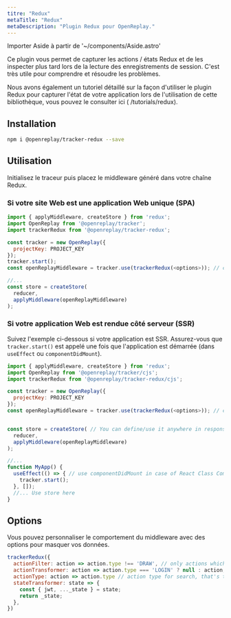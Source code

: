```yaml
---
titre: "Redux"
metaTitle: "Redux"
metaDescription: "Plugin Redux pour OpenReplay."
---
```

Importer Aside à partir de '~/components/Aside.astro'

Ce plugin vous permet de capturer les actions / états Redux et de les inspecter plus tard lors de la lecture des enregistrements de session. C'est très utile pour comprendre et résoudre les problèmes.

<Aside type="tip">
Nous avons également un tutoriel détaillé sur la façon d'utiliser le plugin Redux pour capturer l'état de votre application lors de l'utilisation de cette bibliothèque, vous pouvez le consulter ici ( /tutorials/redux).
</Aside>

## Installation


```bash
npm i @openreplay/tracker-redux --save
```


## Utilisation

Initialisez le traceur puis placez le middleware généré dans votre chaîne Redux.

### Si votre site Web est une application Web unique (SPA)


```js
import { applyMiddleware, createStore } from 'redux';
import OpenReplay from '@openreplay/tracker';
import trackerRedux from '@openreplay/tracker-redux';

const tracker = new OpenReplay({
  projectKey: PROJECT_KEY
});
tracker.start();
const openReplayMiddleware = tracker.use(trackerRedux(<options>)); // check list of available options below

//...
const store = createStore(
  reducer,
  applyMiddleware(openReplayMiddleware) 
);
```


### Si votre application Web est rendue côté serveur (SSR)

Suivez l'exemple ci-dessous si votre application est SSR. Assurez-vous que `tracker.start()` est appelé une fois que l'application est démarrée (dans `useEffect` ou `componentDidMount`).


```js
import { applyMiddleware, createStore } from 'redux';
import OpenReplay from '@openreplay/tracker/cjs';
import trackerRedux from '@openreplay/tracker-redux/cjs';

const tracker = new OpenReplay({
  projectKey: PROJECT_KEY
});
const openReplayMiddleware = tracker.use(trackerRedux(<options>)); // check list of available options below


const store = createStore( // You can define/use it anywhere in response handlers
  reducer,
  applyMiddleware(openReplayMiddleware)
);

//...
function MyApp() {
  useEffect(() => { // use componentDidMount in case of React Class Component
    tracker.start();
  }, []);
  //... Use store here
}

```


## Options

Vous pouvez personnaliser le comportement du middleware avec des options pour masquer vos données.


```js
trackerRedux({
  actionFilter: action => action.type !== 'DRAW', // only actions which pass this test will be recorded
  actionTransformer: action => action.type === 'LOGIN' ? null : action,
  actionType: action => action.type // action type for search, that's the default one
  stateTransformer: state => {
    const { jwt, ..._state } = state;
    return _state;
  },
})
```

